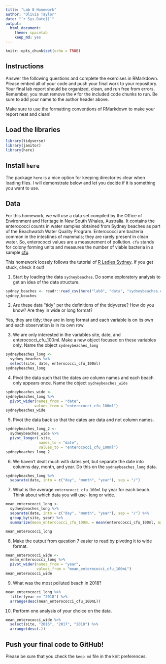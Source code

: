 ```yaml
---
title: "Lab 8 Homework"
author: "Olivia Taylor"
date: "`r Sys.Date()`"
output:
  html_document: 
    theme: spacelab
    keep_md: yes
---
```


```r
knitr::opts_chunk$set(echo = TRUE)
```

## Instructions
Answer the following questions and complete the exercises in RMarkdown. Please embed all of your code and push your final work to your repository. Your final lab report should be organized, clean, and run free from errors. Remember, you must remove the `#` for the included code chunks to run. Be sure to add your name to the author header above.  

Make sure to use the formatting conventions of RMarkdown to make your report neat and clean!  

## Load the libraries
```r
library(tidyverse)
library(janitor)
library(here)
``` 

## Install `here`
The package `here` is a nice option for keeping directories clear when loading files. I will demonstrate below and let you decide if it is something you want to use.  


## Data
For this homework, we will use a data set compiled by the Office of Environment and Heritage in New South Whales, Australia. It contains the enterococci counts in water samples obtained from Sydney beaches as part of the Beachwatch Water Quality Program. Enterococci are bacteria common in the intestines of mammals; they are rarely present in clean water. So, enterococci values are a measurement of pollution. `cfu` stands for colony forming units and measures the number of viable bacteria in a sample [cfu](https://en.wikipedia.org/wiki/Colony-forming_unit).   

This homework loosely follows the tutorial of [R Ladies Sydney](https://rladiessydney.org/). If you get stuck, check it out!  

1. Start by loading the data `sydneybeaches`. Do some exploratory analysis to get an idea of the data structure.
```r
sydney_beaches <- readr::read_csv(here("lab8", "data", "sydneybeaches.csv")) %>% janitor::clean_names()
sydney_beaches
```



2. Are these data "tidy" per the definitions of the tidyverse? How do you know? Are they in wide or long format?

Yes, they are tidy; they are in long format and each variable is on its own and each observation is in its own row. 

3. We are only interested in the variables site, date, and enterococci_cfu_100ml. Make a new object focused on these variables only. Name the object `sydneybeaches_long`

```r
sydneybeaches_long <- 
  sydney_beaches %>% 
  select(site, date, enterococci_cfu_100ml)
sydneybeaches_long
```


4. Pivot the data such that the dates are column names and each beach only appears once. Name the object `sydneybeaches_wide`

```r
sydneybeaches_wide <- 
sydneybeaches_long %>% 
  pivot_wider(names_from = "date",
             values_from = "enterococci_cfu_100ml")
sydneybeaches_wide
```


5. Pivot the data back so that the dates are data and not column names.

```r
sydneybeaches_long_2 <- 
  sydneybeaches_wide %>% 
  pivot_longer(-site, 
               names_to = "date",
               values_to = "enterococci_cfu_100ml")
sydneybeaches_long_2
```


6. We haven't dealt much with dates yet, but separate the date into columns day, month, and year. Do this on the `sydneybeaches_long` data.

```r
sydneybeaches_long %>% 
  separate(date, into = c("day", "month", "year"), sep = "/")
```

7. What is the average `enterococci_cfu_100ml` by year for each beach. Think about which data you will use- long or wide.

```r
mean_enterococci_long <-
  sydneybeaches_long %>% 
  separate(date, into = c("day", "month", "year"), sep = "/") %>% 
  group_by(site, year) %>% 
  summarize(mean_enterococci_cfu_100mL = mean(enterococci_cfu_100ml, na.rm = T))
```
```r
mean_enterococci_long
```


8. Make the output from question 7 easier to read by pivoting it to wide format.
```r
mean_enterococci_wide <- 
  mean_enterococci_long %>% 
  pivot_wider(names_from = "year",
              values_from = "mean_enterococci_cfu_100mL")
mean_enterococci_wide
```



9. What was the most polluted beach in 2018?

```r
mean_enterococci_long %>% 
  filter(year == "2018") %>% 
  arrange(desc(mean_enterococci_cfu_100mL))
```

10. Perform one analysis of your choice on the data.
```r
mean_enterococci_wide %>% 
  select(site, "2016", "2017", "2018") %>% 
  arrange(desc(.))
```


## Push your final code to GitHub!
Please be sure that you check the `keep md` file in the knit preferences.   